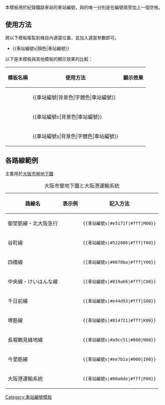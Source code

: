 <includeonly><!-- 在這裡加入模板的保護標識 --></includeonly><noinclude>{{template doc page viewed directly}}</noinclude>
<!-- 在本行下編輯模板說明 -->
本模板用於紀錄鐵路車站的車站編號，與{{tl|車站編號}}的唯一分別是在編號兩旁加上一個空格。

== 使用方法 ==
將以下模板複製到條目內適當位置，並加入適當參數即可。
*<nowiki>{{車站編號s|顏色|車站編號}}</nowiki>

以下是本模板與其他模板的顯示效果的比較：
{| class="wikitable" rules="all"
|-
!模板名稱||使用方法||顯示效果
|-
|{{tl|車站編號}}||<nowiki>{{車站編號|背景色|字體色|車站編號}}</nowiki>||{{車站編號|#009|white|A10}}
|-
|{{tl|車站編號c}}||<nowiki>{{車站編號c|背景色|車站編號}}</nowiki>||{{車站編號c|#009|A10}}
|-
|{{tl|車站編號s}}||<nowiki>{{車站編號s|背景色|字體色|車站編號}}</nowiki>||{{車站編號s|#009|white|A10}}
|}

== 各路線範例 ==
主要用於[[大阪市營地下鐵]]

{| class="wikitable"
|+ 大阪市營地下鐵と大阪港運輸系統
|-
!路線名
!表示例
!記入方法
|-
|御堂筋線・北大阪急行
|{{車站編號s|#e5171f|#fff|M00}}
|<tt><nowiki>{{車站編號s|#e5171f|#fff|M00}}</nowiki></tt>
|-
|谷町線
|{{車站編號s|#522886|#fff|T00}}
|<tt><nowiki>{{車站編號s|#522886|#fff|T00}}</nowiki></tt>
|-
|四橋線
|{{車站編號s|#0078ba|#fff|Y00}}
|<tt><nowiki>{{車站編號s|#0078ba|#fff|Y00}}</nowiki></tt>
|-
|中央線・けいはんな線
|{{車站編號s|#019a66|#fff|C00}}
|<tt><nowiki>{{車站編號s|#019a66|#fff|C00}}</nowiki></tt>
|-
|千日前線
|{{車站編號s|#e44d93|#fff|S00}}
|<tt><nowiki>{{車站編號s|#e44d93|#fff|S00}}</nowiki></tt>
|-
|堺筋線
|{{車站編號s|#814721|#fff|K00}}
|<tt><nowiki>{{車站編號s|#814721|#fff|K00}}</nowiki></tt>
|-
|長堀鶴見綠地線
|{{車站編號s|#a9cc51|#000|N00}}
|<tt><nowiki>{{車站編號s|#a9cc51|#000|N00}}</nowiki></tt>
|-
|今里筋線
|{{車站編號s|#ee7b1a|#000|I00}}
|<tt><nowiki>{{車站編號s|#ee7b1a|#000|I00}}</nowiki></tt>
|-
|大阪港運輸系統
|{{車站編號s|#00a0de|#fff|P00}}
|<tt><nowiki>{{車站編號s|#00a0de|#fff|P00}}</nowiki></tt>
|}
{{SNList}}
<includeonly>
[[Category:車站編號模板]]
</includeonly>